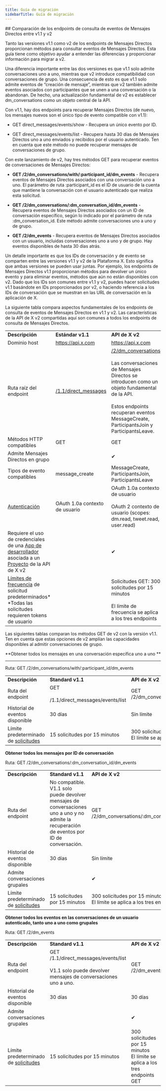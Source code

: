 ```yaml
---
title: Guía de migración
sidebarTitle: Guía de migración
---
```



<div id="comparing-v11-and-v2-direct-message-event-lookup-endpoints">
  ## Comparación de los endpoints de consulta de eventos de Mensajes Directos entre v1.1 y v2
</div>

Tanto las versiones v1.1 como v2 de los endpoints de Mensajes Directos proporcionan métodos para consultar eventos de Mensajes Directos. Esta guía tiene como objetivo ayudar a entender las diferencias y proporcionar información para migrar a v2. 

Una diferencia importante entre las dos versiones es que v1.1 solo admite conversaciones uno a uno, mientras que v2 introduce compatibilidad con conversaciones de grupo. Una consecuencia de esto es que v1.1 solo admite eventos de “creación de mensaje”, mientras que v2 también admite eventos asociados con participantes que se unen a una conversación o la abandonan. De hecho, una actualización fundamental de v2 es establecer dm\_conversations como un objeto central de la API.   

Con v1.1, hay dos endpoints para recuperar Mensajes Directos (de nuevo, los mensajes nuevos son el único tipo de evento compatible con v1.1):

- GET direct\_messages/events/show - Recupera un único evento por ID. 

- GET direct\_messages/events/list - Recupera hasta 30 días de Mensajes Directos uno a uno enviados y recibidos por el usuario autenticado. Ten en cuenta que este método no puede recuperar mensajes de conversaciones de grupo. 

Con este lanzamiento de v2, hay tres métodos GET para recuperar eventos de conversaciones de Mensajes Directos: 

- **GET /2/dm\_conversations/with/:participant\_id/dm\_events** - Recupera eventos de Mensajes Directos asociados con una conversación uno a uno. El parámetro de ruta :participant\_id es el ID de usuario de la cuenta que mantiene la conversación con el usuario autenticado que realiza esta solicitud. 

- **GET /2/dm\_conversations/:dm\_conversation\_id/dm\_events** - Recupera eventos de Mensajes Directos asociados con un ID de conversación específico, según lo indicado por el parámetro de ruta :dm\_conversation\_id. Este método admite conversaciones uno a uno y de grupo. 

- **GET /2/dm\_events** - Recupera eventos de Mensajes Directos asociados con un usuario, incluidas conversaciones uno a uno y de grupo. Hay eventos disponibles de hasta 30 días atrás.  

Un detalle importante es que los IDs de conversación y de evento se comparten entre las versiones v1.1 y v2 de la Plataforma X. Esto significa que ambas versiones se pueden usar juntas. Por ejemplo, los endpoints de Mensajes Directos v1.1 proporcionan métodos para devolver un único evento y para eliminar eventos, métodos que aún no están disponibles con v2. Dado que los IDs son comunes entre v1.1 y v2, puedes hacer solicitudes v1.1 basándote en IDs proporcionados por v2, o haciendo referencia a los IDs de conversación que se muestran en las URL de conversación en la aplicación de X.

La siguiente tabla compara aspectos fundamentales de los endpoints de consulta de eventos de Mensajes Directos en v1.1 y v2. Las características de la API de X v2 compartidas aquí son comunes a todos los endpoints de consulta de Mensajes Directos.

|     |     |     |
| :--- | :--- | :--- |
| **Descripción** | **Estándar v1.1** | **API de X v2** |
| Dominio host | https://api.x.com | https://api.x.com |
| Ruta raíz del endpoint | [/1.1/direct\_messages](https://api.x.com/1.1/direct_messages) | [/2/dm\_conversations](https://api.x.com/2/users/:id/dm_conversations)<br /><br />Las conversaciones de Mensajes Directos se introducen como un objeto fundamental de la API.   <br /><br />Estos endpoints recuperan eventos MessageCreate, ParticipantsJoin y ParticipantsLeave. |
| Métodos HTTP compatibles | GET | GET |
| Admite Mensajes Directos en grupo |     | ✔   |
| Tipos de evento compatibles | message\_create | MessageCreate, ParticipantsJoin, ParticipantsLeave |
| [Autenticación](/es/resources/fundamentals/authentication) | OAuth 1.0a contexto de usuario | OAuth 1.0a contexto de usuario<br /><br />OAuth 2 contexto de usuario (scopes: dm.read, tweet.read, user.read) |
| Requiere el uso de credenciales de una [App de desarrollador](/es/resources/fundamentals/authentication) asociada a un [Proyecto](/es/resources/fundamentals/projects) de la API de X v2 |     | ✔   |
| [Límites de frecuencia](/es/x-api/fundamentals/rate-limits) de solicitud predeterminados\*  <br />\*Todas las solicitudes requieren tokens de usuario |     | Solicitudes GET: 300 solicitudes por 15 minutos<br /><br />El límite de frecuencia se aplica a los tres endpoints |

Las siguientes tablas comparan los métodos GET de v2 con la versión v1.1. Ten en cuenta que estas opciones de v2 amplían las capacidades disponibles al admitir conversaciones de grupo. 

\*\*Obtener todos los mensajes en una conversación específica uno a uno \*\*

---

Ruta: GET /2/dm\_conversations/with/:participant\_id/dm\_events

|     |     |     |
| :--- | :--- | :--- |
| **Descripción** | **Standard v1.1** | **API de X v2** |
| Ruta del endpoint | GET <br /><br />/1.1/direct\_messages/events/list | GET /2/dm\_conversations/with/:participant\_id/dm\_events |
| Historial de eventos disponible | 30 días | Sin límite |
| Límite predeterminado de [solicitudes](/es/x-api/fundamentals/rate-limits) | 15 solicitudes por 15 minutos | 300 solicitudes por 15 minutos  <br />El límite se aplica a los tres endpoints GET |

**Obtener todos los mensajes por ID de conversación**

Ruta: GET /2/dm\_conversations/:dm\_conversation\_id/dm\_events

|     |     |     |
| :--- | :--- | :--- |
| **Descripción** | **Standard v1.1** | **API de X v2** |
| Ruta del endpoint | No compatible. V1.1 solo puede devolver mensajes de conversaciones uno a uno y no admite la recuperación de eventos por ID de conversación. | GET /2/dm\_conversations/:dm\_conversation\_id/dm\_events |
| Historial de eventos disponible | 30 días | Sin límite |
| Admite conversaciones grupales |     | ✔   |
| Límite predeterminado de [solicitudes](/es/x-api/fundamentals/rate-limits) | 15 solicitudes por 15 minutos | 300 solicitudes por 15 minutos  <br />El límite se aplica a los tres endpoints GET |

**Obtener todos los eventos en las conversaciones de un usuario autenticado, tanto uno a uno como grupales**

Ruta: GET /2/dm\_events

|     |     |     |
| :--- | :--- | :--- |
| **Descripción** | **Standard v1.1** | **API de X v2** |
| Ruta del endpoint | GET /1.1/direct\_messages/events/list  <br />  <br />V1.1 solo puede devolver mensajes de conversaciones uno a uno. | GET /2/dm\_events |
| Historial de eventos disponible | 30 días | 30 días |
| Admite conversaciones grupales |     | ✔   |
| Límite predeterminado de [solicitudes](/es/x-api/fundamentals/rate-limits) | 15 solicitudes por 15 minutos | 300 solicitudes por 15 minutos  <br />El límite se aplica a los tres endpoints GET |